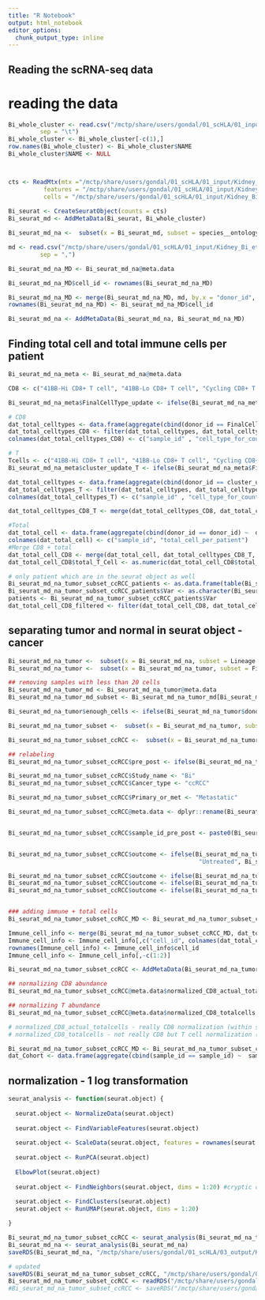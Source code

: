 ```yaml
---
title: "R Notebook"
output: html_notebook
editor_options: 
  chunk_output_type: inline
---
```



## Reading the scRNA-seq data

# reading the data
```r

Bi_whole_cluster <- read.csv("/mctp/share/users/gondal/01_scHLA/01_input/Kidney_Bi_et_al/Bi.txt", 
         sep = "\t")
Bi_whole_cluster <- Bi_whole_cluster[-c(1),]
row.names(Bi_whole_cluster) <- Bi_whole_cluster$NAME
Bi_whole_cluster$NAME <- NULL



cts <- ReadMtx(mtx ="/mctp/share/users/gondal/01_scHLA/01_input/Kidney_Bi_et_al/matrix.mtx",
          features = "/mctp/share/users/gondal/01_scHLA/01_input/Kidney_Bi_et_al/genes.tsv", 
          cells = "/mctp/share/users/gondal/01_scHLA/01_input/Kidney_Bi_et_al/barcodes.tsv")
  
Bi_seurat <- CreateSeuratObject(counts = cts)
Bi_seurat_md <- AddMetaData(Bi_seurat, Bi_whole_cluster)

Bi_seurat_md_na <-  subset(x = Bi_seurat_md, subset = species__ontology_label == "Homo sapiens")

md <- read.csv("/mctp/share/users/gondal/01_scHLA/01_input/Kidney_Bi_et_al/Meta-data_Bi2021_Kidney.csv", 
         sep = ",")

Bi_seurat_md_na_MD <- Bi_seurat_md_na@meta.data

Bi_seurat_md_na_MD$cell_id <- rownames(Bi_seurat_md_na_MD)

Bi_seurat_md_na_MD <- merge(Bi_seurat_md_na_MD, md, by.x = "donor_id", by.y = "sample")
rownames(Bi_seurat_md_na_MD) <- Bi_seurat_md_na_MD$cell_id

Bi_seurat_md_na <- AddMetaData(Bi_seurat_md_na, Bi_seurat_md_na_MD)

```

## Finding total cell and total immune cells per patient
```r

Bi_seurat_md_na_meta <- Bi_seurat_md_na@meta.data

CD8 <- c("41BB-Hi CD8+ T cell", "41BB-Lo CD8+ T cell", "Cycling CD8+ T cell", "MitoHigh CD8+ T cell", "MX1-Hi CD8+ T cell")

Bi_seurat_md_na_meta$FinalCellType_update <- ifelse(Bi_seurat_md_na_meta$FinalCellType %in% CD8, "CD_8T", Bi_seurat_md_na_meta$FinalCellType)

# CD8
dat_total_celltypes <- data.frame(aggregate(cbind(donor_id == FinalCellType_update) ~  donor_id + FinalCellType_update, Bi_seurat_md_na_meta, length))
dat_total_celltypes_CD8 <- filter(dat_total_celltypes, dat_total_celltypes$FinalCellType_update == "CD_8T")
colnames(dat_total_celltypes_CD8) <- c("sample_id" , "cell_type_for_count", "total_T_Cell")

# T
Tcells <- c("41BB-Hi CD8+ T cell", "41BB-Lo CD8+ T cell", "Cycling CD8+ T cell", "MitoHigh CD8+ T cell", "MX1-Hi CD8+ T cell", "Effector T-Helper", "Memory T-Helper", "MitoHigh T-Helper", "T-Reg")
Bi_seurat_md_na_meta$cluster_update_T <- ifelse(Bi_seurat_md_na_meta$FinalCellType %in% Tcells, "T_cells", Bi_seurat_md_na_meta$FinalCellType)

dat_total_celltypes <- data.frame(aggregate(cbind(donor_id == cluster_update_T) ~  donor_id + cluster_update_T, Bi_seurat_md_na_meta, length))
dat_total_celltypes_T <- filter(dat_total_celltypes, dat_total_celltypes$cluster_update_T == "T_cells")
colnames(dat_total_celltypes_T) <- c("sample_id" , "cell_type_for_count", "total_T_Cell_only")

dat_total_celltypes_CD8_T <- merge(dat_total_celltypes_CD8, dat_total_celltypes_T, by = "sample_id")

#Total
dat_total_cell <- data.frame(aggregate(cbind(donor_id == donor_id) ~  donor_id, Bi_seurat_md_na_meta , length))
colnames(dat_total_cell) <- c("sample_id", "total_cell_per_patient")
#Merge CD8 + total
dat_total_cell_CD8 <- merge(dat_total_cell, dat_total_celltypes_CD8_T, by = "sample_id")
dat_total_cell_CD8$total_T_Cell <- as.numeric(dat_total_cell_CD8$total_T_Cell)

# only patient which are in the seurat object as well
Bi_seurat_md_na_tumor_subset_ccRCC_patients <- as.data.frame(table(Bi_seurat_md_na_tumor_subset_ccRCC$sample_id))
Bi_seurat_md_na_tumor_subset_ccRCC_patients$Var <- as.character(Bi_seurat_md_na_tumor_subset_ccRCC_patients$Var1)
patients <- Bi_seurat_md_na_tumor_subset_ccRCC_patients$Var 
dat_total_cell_CD8_filtered <- filter(dat_total_cell_CD8, dat_total_cell_CD8$sample_id %in% patients)
```


## separating tumor and normal in seurat object - cancer
```r

Bi_seurat_md_na_tumor <-  subset(x = Bi_seurat_md_na, subset = Lineage == "Putative Tumor")
Bi_seurat_md_na_tumor <-  subset(x = Bi_seurat_md_na_tumor, subset = FinalCellType != "Misc/Undetermined")

## removing samples with less than 20 cells
Bi_seurat_md_na_tumor_md <- Bi_seurat_md_na_tumor@meta.data
Bi_seurat_md_na_tumor_md_subset <- Bi_seurat_md_na_tumor_md[Bi_seurat_md_na_tumor_md$donor_id %in% names(which(table(Bi_seurat_md_na_tumor_md$donor_id) > 20)), ]

Bi_seurat_md_na_tumor$enough_cells <- ifelse(Bi_seurat_md_na_tumor$donor_id %in% Bi_seurat_md_na_tumor_md_subset$donor_id, "enough", "not_enough")

Bi_seurat_md_na_tumor_subset <-  subset(x = Bi_seurat_md_na_tumor, subset = enough_cells == "enough")

Bi_seurat_md_na_tumor_subset_ccRCC <-  subset(x = Bi_seurat_md_na_tumor_subset, subset = disease__ontology_label != "papillary renal cell carcinoma")

## relabeling
Bi_seurat_md_na_tumor_subset_ccRCC$pre_post <- ifelse(Bi_seurat_md_na_tumor_subset_ccRCC$treated_naive == "naive", "Pre", "Post")

Bi_seurat_md_na_tumor_subset_ccRCC$Study_name <- "Bi"
Bi_seurat_md_na_tumor_subset_ccRCC$Cancer_type <- "ccRCC"

Bi_seurat_md_na_tumor_subset_ccRCC$Primary_or_met <- "Metastatic"

Bi_seurat_md_na_tumor_subset_ccRCC@meta.data <- dplyr::rename(Bi_seurat_md_na_tumor_subset_ccRCC@meta.data , c(sample_id = donor_id) )


Bi_seurat_md_na_tumor_subset_ccRCC$sample_id_pre_post <- paste0(Bi_seurat_md_na_tumor_subset_ccRCC$sample_id, "_", Bi_seurat_md_na_tumor_subset_ccRCC$pre_post )


Bi_seurat_md_na_tumor_subset_ccRCC$outcome <- ifelse(Bi_seurat_md_na_tumor_subset_ccRCC$ICB_Response == "NoICB", 
                                                      "Untreated", Bi_seurat_md_na_tumor_subset_ccRCC$ICB_Response)

Bi_seurat_md_na_tumor_subset_ccRCC$outcome <- ifelse(Bi_seurat_md_na_tumor_subset_ccRCC$outcome =="ICB_PR", "PR", Bi_seurat_md_na_tumor_subset_ccRCC$outcome)
Bi_seurat_md_na_tumor_subset_ccRCC$outcome <- ifelse(Bi_seurat_md_na_tumor_subset_ccRCC$outcome =="Untreated", "UT", Bi_seurat_md_na_tumor_subset_ccRCC$outcome)
Bi_seurat_md_na_tumor_subset_ccRCC$outcome <- ifelse(Bi_seurat_md_na_tumor_subset_ccRCC$outcome =="ICB_SD", "SD", Bi_seurat_md_na_tumor_subset_ccRCC$outcome)


### adding immune + total cells
Bi_seurat_md_na_tumor_subset_ccRCC_MD <- Bi_seurat_md_na_tumor_subset_ccRCC@meta.data

Immune_cell_info <- merge(Bi_seurat_md_na_tumor_subset_ccRCC_MD, dat_total_cell_CD8_filtered, by = "sample_id")
Immune_cell_info <- Immune_cell_info[,c("cell_id", colnames(dat_total_cell_CD8_filtered))]
rownames(Immune_cell_info) <- Immune_cell_info$cell_id
Immune_cell_info <- Immune_cell_info[,-c(1:2)]

Bi_seurat_md_na_tumor_subset_ccRCC <- AddMetaData(Bi_seurat_md_na_tumor_subset_ccRCC, Immune_cell_info)

## normalizing CD8 abundance
Bi_seurat_md_na_tumor_subset_ccRCC@meta.data$normalized_CD8_actual_totalcells <- Bi_seurat_md_na_tumor_subset_ccRCC@meta.data$total_T_Cell/Bi_seurat_md_na_tumor_subset_ccRCC@meta.data$total_cell_per_patient

## normalizing T abundance
Bi_seurat_md_na_tumor_subset_ccRCC@meta.data$normalized_CD8_totalcells <- Bi_seurat_md_na_tumor_subset_ccRCC@meta.data$total_T_Cell_only/Bi_seurat_md_na_tumor_subset_ccRCC@meta.data$total_cell_per_patient

# normalized_CD8_actual_totalcells - really CD8 normalization (within study comparison)
# normalized_CD8_totalcells - not really CD8 but T cell normalization (cross study comparison)


```

```r
Bi_seurat_md_na_tumor_subset_ccRCC_MD <- Bi_seurat_md_na_tumor_subset_ccRCC@meta.data
dat_Cohort <- data.frame(aggregate(cbind(sample_id == sample_id) ~  sample_id + pre_post + outcome, Bi_seurat_md_na_tumor_subset_ccRCC_MD, length))

```

## normalization - 1 log transformation
```r
seurat_analysis <- function(seurat.object) {
  
  seurat.object <- NormalizeData(seurat.object)
  
  seurat.object <- FindVariableFeatures(seurat.object)
  
  seurat.object <- ScaleData(seurat.object, features = rownames(seurat.object))
  
  seurat.object <- RunPCA(seurat.object)
  
  ElbowPlot(seurat.object)
  
  seurat.object <- FindNeighbors(seurat.object, dims = 1:20) #cryptic cluster with 10
  
  seurat.object <- FindClusters(seurat.object)
  seurat.object <- RunUMAP(seurat.object, dims = 1:20)

}

Bi_seurat_md_na_tumor_subset_ccRCC <- seurat_analysis(Bi_seurat_md_na_tumor_subset_ccRCC)
Bi_seurat_md_na <- seurat_analysis(Bi_seurat_md_na)
saveRDS(Bi_seurat_md_na, "/mctp/share/users/gondal/01_scHLA/03_output/Kidney_Bi/version_06_01_02_22/Bi_seurat_md_na.RDS")

# updated
saveRDS(Bi_seurat_md_na_tumor_subset_ccRCC, "/mctp/share/users/gondal/01_scHLA/03_output/Kidney_Bi/version_06_01_02_22/Bi_seurat_md_na_tumor_subset_ccRCC.RDS")
Bi_seurat_md_na_tumor_subset_ccRCC <- readRDS("/mctp/share/users/gondal/01_scHLA/03_output/Kidney_Bi/version_06_01_02_22/Bi_seurat_md_na_tumor_subset_ccRCC.RDS")
#Bi_seurat_md_na_tumor_subset_ccRCC <- saveRDS("/mctp/share/users/gondal/01_scHLA/03_output/Kidney_Bi/version_05_12_30_22/Bi_seurat_md_na_tumor_subset_ccRCC.RDS")
```

